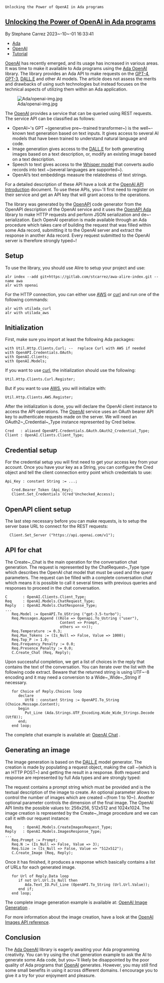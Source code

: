  Unlocking the Power of OpenAI in Ada programs


== [[/vacs/blogs/post.html?post=2023/10/01/Unlocking-the-Power-of-OpenAI-in-Ada-programs|Unlocking the Power of OpenAI in Ada programs]] ==

By Stephane Carrez 2023~-10~-01 16:33:41

* [[/vacs/blogs/tagged.html?tag=Ada|Ada]]
* [[/vacs/blogs/tagged.html?tag=OpenAI|OpenAI]]
* [[/vacs/blogs/tagged.html?tag=Tutorial|Tutorial]]


[[https://openai.com/|OpenAI]] has recently emerged, and its usage has increased in various areas. It was time to make it available to Ada programs using the [[https://gitlab.com/stcarrez/ada-openai|Ada OpenAI]] library. The library provides an Ada API to make requests on the [[https://platform.openai.com/docs/models/gpt-4|GPT-4]], [[https://platform.openai.com/docs/models/gpt-3-5|GPT-3]], [[https://platform.openai.com/docs/models/dall-e|DALL.E]] and other AI models.  The article does not assess the merits and drawbacks of using such technologies but instead focuses on the technical aspects of utilizing them within an Ada application.

[[File:/vacs/blogs/images/3801/1603/default/openai-img.jpg|Ada/openai-img.jpg]]

The [[https://openai.com/|OpenAI]] provides a service that can be queried using REST requests. The service API can be classified as follows:

* OpenAI~'s GPT ~(generative pre~-trained transformer~) is the well~-known text generation based on text inputs. It gives access to several AI models that have been trained to understand natural language and code.
* Image generation gives access to the [[https://platform.openai.com/docs/models/dall-e|DALL.E]] for both generating images based on a text description, or, modify an existing image based on a text description.
* Speech to text gives access to the [[https://openai.com/research/whisper|Whisper model]] that converts audio records into text ~(several languages are supported~).
* OpenAI’s text embeddings measure the relatedness of text strings.


For a detailed description of these API have a look at the [[https://platform.openai.com/docs/introduction|OpenAI API Introduction]] document.  To use these APIs, you~'ll first need to register on their service and get an API key that will grant access to the operations.

The library was generated by the [[https://github.com/OpenAPITools/openapi-generator|OpenAPI]] code generator from the OpenAPI description of the OpenAI service and it uses the [[https://github.com/stcarrez/swagger-ada|OpenAPI Ada]] library to make HTTP requests and perform JSON serialization and de~-serialization. Each OpenAI operation is made available through an Ada procedure which takes care of building the request that was filled within some Ada record, submitting it to the OpenAI server and extract the response in another Ada record. Every request submitted to the OpenAI server is therefore strongly typed~!

== Setup ==

To use the library, you should use Alire to setup your project and use:

<pre>
alr index --add git+https://gitlab.com/stcarrez/awa-alire-index.git --name awa
alr with openai
</pre>
For the HTTP connection, you can either use [[https://github.com/AdaCore/aws|AWS]] or [[https://curl.se/|curl]] and run one of the following commands:

<pre>
alr with utilada_curl
alr with utilada_aws
</pre>
== Initialization ==

First, make sure you import at least the following Ada packages:

<pre>
with Util.Http.Clients.Curl; --  replace Curl with AWS if needed
with OpenAPI.Credentials.OAuth;
with OpenAI.Clients;
with OpenAI.Models;
</pre>
If you want to use [[https://curl.se/|curl]], the initialization should use the following:

<pre>
Util.Http.Clients.Curl.Register;
</pre>
But if you want to use [[https://github.com/AdaCore/aws|AWS]], you will initialize with:

<pre>
Util.Http.Clients.AWS.Register;
</pre>
After the initialization is done, you will declare the OpenAI client instance to access the API operations.  The [[https://openai.com/|OpenAI]] service uses an OAuth bearer API key to authenticate requests made on the server.  We will need an OAuth2~_Credential~_Type instance represented by Cred below.

<pre>
Cred   : aliased OpenAPI.Credentials.OAuth.OAuth2_Credential_Type;
Client : OpenAI.Clients.Client_Type;
</pre>
== Credential setup ==

For the credential setup you will first need to get your access key from your account. Once you have your key as a String, you can configure the Cred object and tell the client connection entry point which credentials to use:

<pre>
Api_Key : constant String := ...;

   Cred.Bearer_Token (Api_Key);
   Client.Set_Credentials (Cred'Unchecked_Access);
</pre>
== OpenAPI client setup ==

The last step necessary before you can make requests, is to setup the server base URL to connect for the REST requests:

<pre>
  Client.Set_Server ("https://api.openai.com/v1");
</pre>
== API for chat ==

The Create~_Chat is the main operation for the conversation chat generation.  The request is represented by the ChatRequest~_Type type which describes the OpenAI chat model that must be used and the query parameters.  The request can be filled with a complete conversation chat which means it is possible to call it several times with previous queries and responses to proceed in the chat conversation.

<pre>
C       : OpenAI.Clients.Client_Type;
Req     : OpenAI.Models.ChatRequest_Type;
Reply   : OpenAI.Models.ChatResponse_Type;
...
   Req.Model := OpenAPI.To_UString ("gpt-3.5-turbo");
   Req.Messages.Append ((Role => Openapi.To_Ustring ("user"),
                         Content => Prompt,
                         others => <>));
   Req.Temperature := 0.3;
   Req.Max_Tokens := (Is_Null => False, Value => 1000);
   Req.Top_P := 1.0;
   Req.Frequency_Penalty := 0.0;
   Req.Presence_Penalty := 0.0;
   C.Create_Chat (Req, Reply);
</pre>
Upon successful completion, we get a list of choices in the reply that contains the text of the conversation. You can iterate over the list with the following code extract.  Beware that the returned string is using UTF~-8 encoding and it may need a conversion to a Wide~_Wide~_String if necessary.

<pre>
   for Choice of Reply.Choices loop
      declare
         Utf8 : constant String := OpenAPI.To_String (Choice.Message.Content);
      begin
         Put_Line (Ada.Strings.UTF_Encoding.Wide_Wide_Strings.Decode (Utf8));
      end;
   end loop;
</pre>
The complete chat example is available at: [[https://gitlab.com/stcarrez/openai-chat|OpenAI Chat]] .

== Generating an image ==

The image generation is based on the [[https://platform.openai.com/docs/models/dall-e|DALL.E]] model generator. The creation is made by populating a request object, making the call ~(which is an HTTP POST~) and getting the result in a response.  Both request and response are represented by full Ada types and are strongly typed:

The request contains a prompt string which must be provided and is the textual description of the image to create.  An optional parameter allows to control the number of images which are created ~(from 1 to 10~). Another optional parameter controls the dimension of the final image.  The OpenAI API limits the possible values to: 256x256, 512x512 and 1024x1024.  The image creation is represented by the Create~_Image procedure and we can call it with our request instance:

<pre>
Req     : OpenAI.Models.CreateImagesRequest_Type;
Reply   : OpenAI.Models.ImagesResponse_Type;
...
   Req.Prompt := Prompt;
   Req.N := (Is_Null => False, Value => 3);
   Req.Size := (Is_Null => False, Value => "512x512");
   C.Create_Image (Req, Reply);
</pre>
Once it has finished, it produces a response which basically contains a list of URLs for each generated image.

<pre>
   for Url of Reply.Data loop
      if not Url.Url.Is_Null then
         Ada.Text_IO.Put_Line (OpenAPI.To_String (Url.Url.Value));
      end if;
   end loop;
</pre>
The complete image generation example is available at: [[https://gitlab.com/stcarrez/openai-image|OpenAI Image Generation]] .

For more information about the image creation, have a look at the [[https://platform.openai.com/docs/api-reference/images|OpenAI Images API reference]].

== Conclusion ==

The [[https://gitlab.com/stcarrez/ada-openai|Ada OpenAI]] library is eagerly awaiting your Ada programming creativity.  You can try using the chat generation example to ask the AI to generate some Ada code, but you~'ll likely be disappointed by the poor quality of Ada programs that [[https://openai.com/|OpenAI]] generates.  However, you may still find some small benefits in using it across different domains. I encourage you to give it a try for your enjoyment and pleasure.

